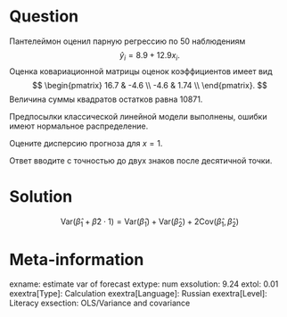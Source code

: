 Question
========

Пантелеймон оценил парную регрессию по 50 наблюдениям
$$
\hat y_i = 8.9 + 12.9 x_i.
$$
Оценка ковариационной матрицы оценок коэффициентов имеет вид 
$$
\begin{pmatrix}
16.7 & -4.6 \\
-4.6 & 1.74 \\
\end{pmatrix}.
$$
Величина суммы квадратов остатков равна $10871$.

Предпосылки классической линейной модели выполнены, ошибки имеют нормальное распределение. 

Оцените дисперсию прогноза для $x=1$.

Ответ вводите с точностью до двух знаков после десятичной точки. 


Solution
========

$$
\mathrm{Var}(\hat\beta_1 + \hat\beta2 \cdot 1) =\mathrm{Var}(\hat\beta_1) + \mathrm{Var}(\hat\beta_2) +2\mathrm{Cov}(\hat\beta_1, \hat\beta_2)
$$

Meta-information
================
exname: estimate var of forecast
extype: num
exsolution: 9.24
extol: 0.01
exextra[Type]: Calculation
exextra[Language]: Russian
exextra[Level]: Literacy
exsection: OLS/Variance and covariance



